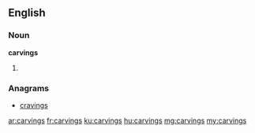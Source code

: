 ==English==

===Noun===
'''carvings'''

# {{plural of|carving}}

===Anagrams===
* [[cravings#English|cravings]]

[[ar:carvings]]
[[fr:carvings]]
[[ku:carvings]]
[[hu:carvings]]
[[mg:carvings]]
[[my:carvings]]